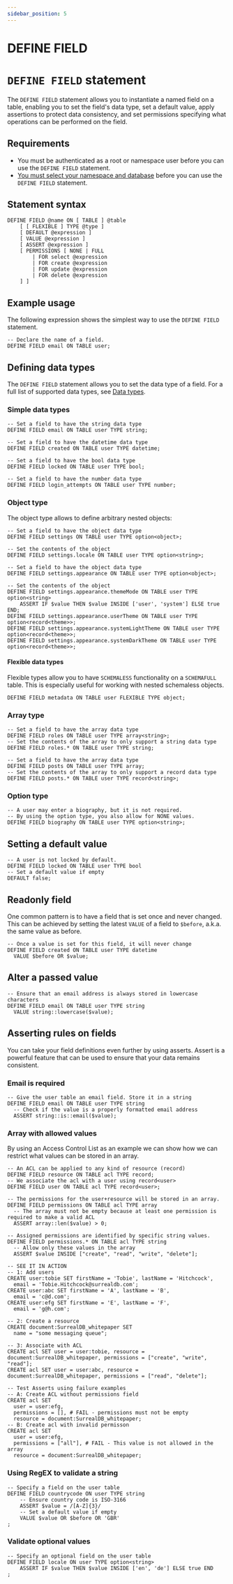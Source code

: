 ```yaml
---
sidebar_position: 5
---
```


# DEFINE FIELD

# `DEFINE FIELD` statement

The `DEFINE FIELD` statement allows you to instantiate a named field on a table, enabling you to set the field's data type, set a default value, apply assertions to protect data consistency, and set permissions specifying what operations can be performed on the field.

## Requirements
- You must be authenticated as a root or namespace user before you can use the `DEFINE FIELD` statement.
- [You must select your namespace and database](/docs/surrealql/statements/use) before you can use the `DEFINE FIELD` statement.

## Statement syntax

```surql title="SurrealQL Syntax"
DEFINE FIELD @name ON [ TABLE ] @table
	[ [ FLEXIBLE ] TYPE @type ]
	[ DEFAULT @expression ]
	[ VALUE @expression ]
	[ ASSERT @expression ]
	[ PERMISSIONS [ NONE | FULL
		| FOR select @expression
		| FOR create @expression
		| FOR update @expression
		| FOR delete @expression
	] ]
```

## Example usage 

The following expression shows the simplest way to use the `DEFINE FIELD` statement.

```surql
-- Declare the name of a field.
DEFINE FIELD email ON TABLE user;
```
## Defining data types

The `DEFINE FIELD` statement allows you to set the data type of a field. For a full list of supported data types, see [Data types](/docs/surrealql/datamodel/overview).

### Simple data types
```surql
-- Set a field to have the string data type
DEFINE FIELD email ON TABLE user TYPE string;

-- Set a field to have the datetime data type
DEFINE FIELD created ON TABLE user TYPE datetime;

-- Set a field to have the bool data type
DEFINE FIELD locked ON TABLE user TYPE bool;

-- Set a field to have the number data type
DEFINE FIELD login_attempts ON TABLE user TYPE number;
```

### Object type

The object type allows to define arbitrary nested objects:

```surql
-- Set a field to have the object data type
DEFINE FIELD settings ON TABLE user TYPE option<object>;

-- Set the contents of the object
DEFINE FIELD settings.locale ON TABLE user TYPE option<string>;

-- Set a field to have the object data type
DEFINE FIELD settings.appearance ON TABLE user TYPE option<object>;

-- Set the contents of the object
DEFINE FIELD settings.appearance.themeMode ON TABLE user TYPE option<string>
    ASSERT IF $value THEN $value INSIDE ['user', 'system'] ELSE true END;
DEFINE FIELD settings.appearance.userTheme ON TABLE user TYPE option<record<theme>>;
DEFINE FIELD settings.appearance.systemLightTheme ON TABLE user TYPE option<record<theme>>;
DEFINE FIELD settings.appearance.systemDarkTheme ON TABLE user TYPE option<record<theme>>;
```

#### Flexible data types

Flexible types allow you to have `SCHEMALESS` functionality on a `SCHEMAFULL` table. This is especially useful for working with nested schemaless objects.

```surql
DEFINE FIELD metadata ON TABLE user FLEXIBLE TYPE object;
```

### Array type 
```surql
-- Set a field to have the array data type
DEFINE FIELD roles ON TABLE user TYPE array<string>;
-- Set the contents of the array to only support a string data type
DEFINE FIELD roles.* ON TABLE user TYPE string;

-- Set a field to have the array data type
DEFINE FIELD posts ON TABLE user TYPE array;
-- Set the contents of the array to only support a record data type
DEFINE FIELD posts.* ON TABLE user TYPE record<string>;
```
### Option type

```surql
-- A user may enter a biography, but it is not required.
-- By using the option type, you also allow for NONE values.
DEFINE FIELD biography ON TABLE user TYPE option<string>;
```

## Setting a default value

```surql
-- A user is not locked by default.
DEFINE FIELD locked ON TABLE user TYPE bool
-- Set a default value if empty
DEFAULT false;
```

## Readonly field

One common pattern is to have a field that is set once and never changed.
This can be achieved by setting the latest `VALUE` of a field to `$before`, a.k.a. the same value as before.

```surql
-- Once a value is set for this field, it will never change
DEFINE FIELD created ON TABLE user TYPE datetime
  VALUE $before OR $value;
```

## Alter a passed value

```surql
-- Ensure that an email address is always stored in lowercase characters
DEFINE FIELD email ON TABLE user TYPE string
  VALUE string::lowercase($value);
```

## Asserting rules on fields

You can take your field definitions even further by using asserts. Assert is a powerful feature that can be used to ensure that your data remains consistent.

### Email is required

```surql
-- Give the user table an email field. Store it in a string
DEFINE FIELD email ON TABLE user TYPE string
  -- Check if the value is a properly formatted email address
  ASSERT string::is::email($value);
```

### Array with allowed values

By using an Access Control List as an example we can show how we can restrict what values can be stored in an array.

```surql
-- An ACL can be applied to any kind of resource (record)
DEFINE FIELD resource ON TABLE acl TYPE record;
-- We associate the acl with a user using record<user>
DEFINE FIELD user ON TABLE acl TYPE record<user>;

-- The permissions for the user+resource will be stored in an array.
DEFINE FIELD permissions ON TABLE acl TYPE array
  -- The array must not be empty because at least one permission is required to make a valid ACL
  ASSERT array::len($value) > 0;

-- Assigned permissions are identified by specific string values.
DEFINE FIELD permissions.* ON TABLE acl TYPE string
  -- Allow only these values in the array
  ASSERT $value INSIDE ["create", "read", "write", "delete"];

-- SEE IT IN ACTION
-- 1: Add users
CREATE user:tobie SET firstName = 'Tobie', lastName = 'Hitchcock',
  email = 'Tobie.Hitchcock@surrealdb.com';
CREATE user:abc SET firstName = 'A', lastName = 'B',
  email = 'c@d.com';
CREATE user:efg SET firstName = 'E', lastName = 'F',
  email = 'g@h.com';

-- 2: Create a resource
CREATE document:SurrealDB_whitepaper SET
  name = "some messaging queue";

-- 3: Associate with ACL
CREATE acl SET user = user:tobie, resource = document:SurrealDB_whitepaper, permissions = ["create", "write", "read"];
CREATE acl SET user = user:abc, resource = document:SurrealDB_whitepaper, permissions = ["read", "delete"];

-- Test Asserts using failure examples
-- A: Create ACL without permissions field
CREATE acl SET
  user = user:efg,
  permissions = [], # FAIL - permissions must not be empty
  resource = document:SurrealDB_whitepaper;
-- B: Create acl with invalid permisson
CREATE acl SET
  user = user:efg,
  permissions = ["all"], # FAIL - This value is not allowed in the array
  resource = document:SurrealDB_whitepaper;
```

### Using RegEX to validate a string

```surql
-- Specify a field on the user table
DEFINE FIELD countrycode ON user TYPE string
	-- Ensure country code is ISO-3166
	ASSERT $value = /[A-Z]{3}/
	-- Set a default value if empty
	VALUE $value OR $before OR 'GBR'
;
```

### Validate optional values

```surql
-- Specify an optional field on the user table
DEFINE FIELD locale ON user TYPE option<string>
	ASSERT IF $value THEN $value INSIDE ['en', 'de'] ELSE true END
;
```